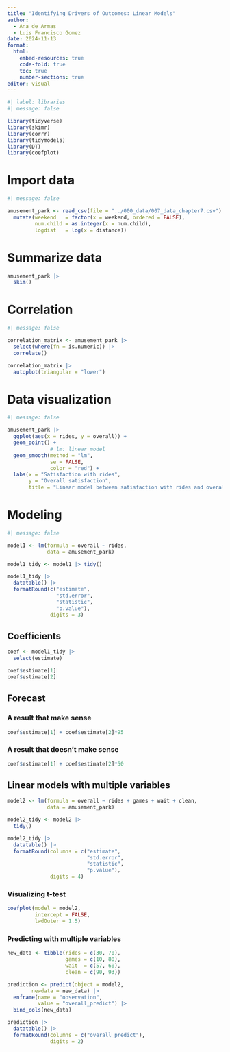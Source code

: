 ---
title: "Identifying Drivers of Outcomes: Linear Models"
author: 
  - Ana de Armas
  - Luis Francisco Gomez
date: 2024-11-13
format: 
  html:
    embed-resources: true
    code-fold: true
    toc: true
    number-sections: true
editor: visual
---

```{r}
#| label: libraries
#| message: false

library(tidyverse)
library(skimr)
library(corrr)
library(tidymodels)
library(DT)
library(coefplot)
```

# Import data

```{r}
#| message: false

amusement_park <- read_csv(file = "../000_data/007_data_chapter7.csv") |> 
  mutate(weekend   = factor(x = weekend, ordered = FALSE),
         num.child = as.integer(x = num.child),
         logdist   = log(x = distance))
```

# Summarize data

```{r}
amusement_park |> 
  skim()
```

# Correlation

```{r}
#| message: false

correlation_matrix <- amusement_park |> 
  select(where(fn = is.numeric)) |> 
  correlate()

correlation_matrix |> 
  autoplot(triangular = "lower")
```

# Data visualization

```{r}
#| message: false

amusement_park |> 
  ggplot(aes(x = rides, y = overall)) +
  geom_point() +
              # lm: linear model
  geom_smooth(method = "lm", 
              se = FALSE,
              color = "red") + 
  labs(x = "Satisfaction with rides",
       y = "Overall satisfaction",
       title = "Linear model between satisfaction with rides and overall satisfaction")
```

# Modeling

```{r}
#| message: false

model1 <- lm(formula = overall ~ rides, 
             data = amusement_park)

model1_tidy <- model1 |> tidy()

model1_tidy |> 
  datatable() |> 
  formatRound(c("estimate", 
                "std.error",
                "statistic",
                "p.value"), 
              digits = 3) 
```

## Coefficients

```{r}
coef <- model1_tidy |> 
  select(estimate)

coef$estimate[1]
coef$estimate[2]
```

## Forecast

### A result that make sense

```{r}
coef$estimate[1] + coef$estimate[2]*95
```

### A result that doesn't make sense

```{r}
coef$estimate[1] + coef$estimate[2]*50
```

## Linear models with multiple variables

```{r}
model2 <- lm(formula = overall ~ rides + games + wait + clean,
             data = amusement_park)

model2_tidy <- model2 |> 
  tidy()

model2_tidy |> 
  datatable() |> 
  formatRound(columns = c("estimate",
                          "std.error",
                          "statistic",
                          "p.value"),
              digits = 4)
```

### Visualizing t-test

```{r}
coefplot(model = model2,
         intercept = FALSE,
         lwdOuter = 1.5)
```

### Predicting with multiple variables

```{r}
new_data <- tibble(rides = c(30, 70),
                   games = c(10, 80),
                   wait  = c(57, 60),
                   clean = c(90, 93))

prediction <- predict(object = model2,
        newdata = new_data) |> 
  enframe(name = "observation",
          value = "overall_predict") |> 
  bind_cols(new_data)

prediction |> 
  datatable() |> 
  formatRound(columns = c("overall_predict"),
              digits = 2)
```

